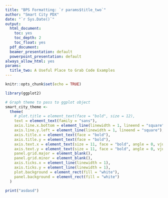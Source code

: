 ```yaml
---
title: "BPS Formatting: `r params$title_two`"
author: "Smart City PDX"
date: "`r Sys.Date()`"
output:
  html_document:
    toc: yes
    toc_depth: 2
    toc_float: yes
  pdf_document: 
  beamer_presentation: default
  powerpoint_presentation: default
always_allow_html: yes
params:
  title_two: A Useful Place to Grab Code Examples
---
```


```r
knitr::opts_chunk$set(echo = TRUE)

library(ggplot2)
```

```r
# Graph theme to pass to ggplot object
smart_city_theme <-  
  theme(
    # plot.title = element_text(face = "bold", size = 12),
    text = element_text(family = "sans"),
    axis.line.x.bottom = element_line(linewidth = 1, lineend = "square"),
    axis.line.y.left = element_line(linewidth = 1, lineend = "square"),
    axis.title.x = element_text(face = "bold"),
    axis.title.y = element_text(face = "bold"),
    axis.text.x = element_text(size = 11, face = "bold", angle = 0, vjust = .03, hjust = 0.5),
    axis.text.y = element_text(size = 11, face = "bold", angle = 0, vjust = 0.3, hjust = 1),
    panel.grid.major = element_blank(),
    panel.grid.minor = element_blank(),
    axis.ticks.x = element_line(linewidth = 1),
    axis.ticks.y = element_line(linewidth = 1),
    plot.background = element_rect(fill = "white"),
    panel.background = element_rect(fill = "white")
  )
```

```r
print("asdasd")
```
